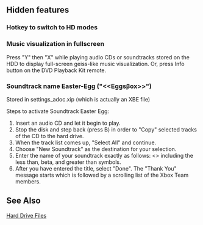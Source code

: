 == Hidden features ==

=== Hotkey to switch to HD modes ===

=== Music visualization in fullscreen ===
Press "Y" then "X" while playing audio CDs or soundtracks stored on the HDD to display full-screen geiss-like music visualization.  Or, press Info button on the DVD Playback Kit remote.

=== Soundtrack name Easter-Egg ("<<Eggs&beta;ox>>") ===

Stored in settings_adoc.xip (which is actually an XBE file)

Steps to activate Soundtrack Easter Egg:
# Insert an audio CD and let it begin to play. 
# Stop the disk and step back (press B) in order to "Copy" selected tracks of the CD to the hard drive. 
# When the track list comes up, "Select All" and continue. 
# Choose "New Soundtrack" as the destination for your selection. 
# Enter the name of your soundtrack exactly as follows: <<Eggsßox>> including the less than, beta, and greater than symbols. 
# After you have entered the title, select "Done".  The "Thank You" message starts which is followed by a scrolling list of the Xbox Team members.

== See Also ==

[[Hard Drive Files]]